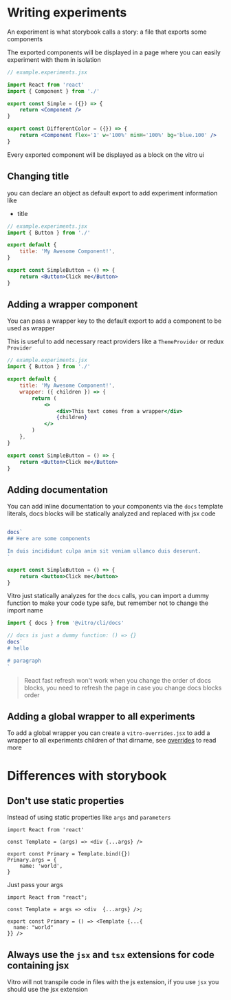 # Writing experiments

An experiment is what storybook calls a story: a file that exports some components

The exported components will be displayed in a page where you can easily experiment with them in isolation

```jsx
// example.experiments.jsx

import React from 'react'
import { Component } from './'

export const Simple = ({}) => {
    return <Component />
}

export const DifferentColor = ({}) => {
    return <Component flex='1' w='100%' minH='100%' bg='blue.100' />
}
```

Every exported component will be displayed as a block on the vitro ui

## Changing title

you can declare an object as default export to add experiment information like

-   title

```jsx
// example.experiments.jsx
import { Button } from './'

export default {
    title: 'My Awesome Component!',
}

export const SimpleButton = () => {
    return <Button>Click me</Button>
}
```

## Adding a wrapper component

You can pass a wrapper key to the default export to add a component to be used as wrapper

This is useful to add necessary react providers like a `ThemeProvider` or redux `Provider`

```jsx
// example.experiments.jsx
import { Button } from './'

export default {
    title: 'My Awesome Component!',
    wrapper: ({ children }) => {
        return (
            <>
                <div>This text comes from a wrapper</div>
                {children}
            </>
        )
    },
}

export const SimpleButton = () => {
    return <Button>Click me</Button>
}
```

## Adding documentation

You can add inline documentation to your components via the `docs` template literals, docs blocks will be statically analyzed and replaced with jsx code

```jsx

docs`
## Here are some components

In duis incididunt culpa anim sit veniam ullamco duis deserunt.
`

export const SimpleButton = () => {
    return <button>Click me</button>
}
```

Vitro just statically analyzes for the `docs` calls, you can import a dummy function to make your code type safe, but remember not to change the import name

```ts
import { docs } from '@vitro/cli/docs'

// docs is just a dummy function: () => {}
docs`
# hello

# paragraph
`
```

> React fast refresh won't work when you change the order of docs blocks, you need to refresh the page in case you change docs blocks order

## Adding a global wrapper to all experiments

To add a global wrapper you can create a `vitro-overrides.jsx` to add a wrapper to all experiments children of that dirname, see [overrides](/basics/overrides) to read more

# Differences with storybook

## Don't use static properties

Instead of using static properties like `args` and `parameters`

```tsx
import React from 'react'

const Template = (args) => <div {...args} />

export const Primary = Template.bind({})
Primary.args = {
    name: 'world',
}
```

Just pass your args

```tsx
import React from "react";

const Template = args => <div  {...args} />;

export const Primary = () => <Template {...{
  name: "world"
}} />
```

## Always use the `jsx` and `tsx` extensions for code containing jsx

Vitro will not transpile code in files with the js extension, if you use `jsx` you should use the jsx extension
